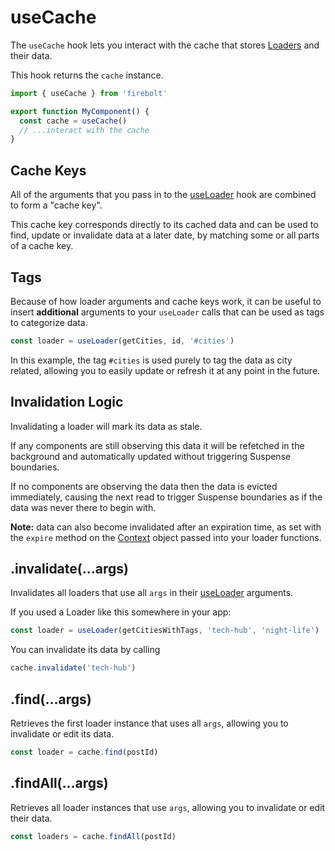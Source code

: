 <Meta
  title='Reference: useCache'
  description='API Reference for the useCache hook in Firebolt.'
/>

# useCache

The `useCache` hook lets you interact with the cache that stores [Loaders](/docs/loaders) and their data.

This hook returns the `cache` instance.

```jsx
import { useCache } from 'firebolt'

export function MyComponent() {
  const cache = useCache()
  // ...interact with the cache
}
```

## Cache Keys

All of the arguments that you pass in to the [useLoader](/docs/ref/useLoader) hook are combined to form a "cache key".

This cache key corresponds directly to its cached data and can be used to find, update or invalidate data at a later date, by matching some or all parts of a cache key.

## Tags

Because of how loader arguments and cache keys work, it can be useful to insert **additional** arguments to your `useLoader` calls that can be used as tags to categorize data.

```jsx
const loader = useLoader(getCities, id, '#cities')
```

In this example, the tag `#cities` is used purely to tag the data as city related, allowing you to easily update or refresh it at any point in the future.

## Invalidation Logic

Invalidating a loader will mark its data as stale.

If any components are still observing this data it will be refetched in the background and automatically updated without triggering Suspense boundaries.

If no components are observing the data then the data is evicted immediately, causing the next read to trigger Suspense boundaries as if the data was never there to begin with.

**Note:** data can also become invalidated after an expiration time, as set with the `expire` method on the [Context](/docs/ref/context) object passed into your loader functions.

## .invalidate(...args)

Invalidates all loaders that use all `args` in their [useLoader](/docs/ref/useLoader) arguments.

If you used a Loader like this somewhere in your app:

```jsx
const loader = useLoader(getCitiesWithTags, 'tech-hub', 'night-life')
```

You can invalidate its data by calling

```jsx
cache.invalidate('tech-hub')
```

## .find(...args)

Retrieves the first loader instance that uses all `args`, allowing you to invalidate or edit its data.

```jsx
const loader = cache.find(postId)
```

## .findAll(...args)

Retrieves all loader instances that use `args`, allowing you to invalidate or edit their data.

```jsx
const loaders = cache.findAll(postId)
```
